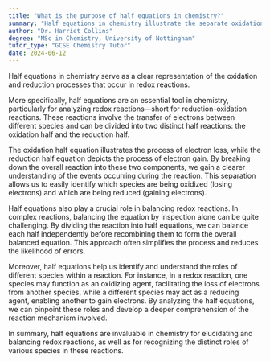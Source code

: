 ```yaml
---
title: "What is the purpose of half equations in chemistry?"
summary: "Half equations in chemistry illustrate the separate oxidation and reduction processes in redox reactions, highlighting the transfer of electrons and changes in oxidation states."
author: "Dr. Harriet Collins"
degree: "MSc in Chemistry, University of Nottingham"
tutor_type: "GCSE Chemistry Tutor"
date: 2024-06-12
---
```


Half equations in chemistry serve as a clear representation of the oxidation and reduction processes that occur in redox reactions.

More specifically, half equations are an essential tool in chemistry, particularly for analyzing redox reactions—short for reduction-oxidation reactions. These reactions involve the transfer of electrons between different species and can be divided into two distinct half reactions: the oxidation half and the reduction half.

The oxidation half equation illustrates the process of electron loss, while the reduction half equation depicts the process of electron gain. By breaking down the overall reaction into these two components, we gain a clearer understanding of the events occurring during the reaction. This separation allows us to easily identify which species are being oxidized (losing electrons) and which are being reduced (gaining electrons).

Half equations also play a crucial role in balancing redox reactions. In complex reactions, balancing the equation by inspection alone can be quite challenging. By dividing the reaction into half equations, we can balance each half independently before recombining them to form the overall balanced equation. This approach often simplifies the process and reduces the likelihood of errors.

Moreover, half equations help us identify and understand the roles of different species within a reaction. For instance, in a redox reaction, one species may function as an oxidizing agent, facilitating the loss of electrons from another species, while a different species may act as a reducing agent, enabling another to gain electrons. By analyzing the half equations, we can pinpoint these roles and develop a deeper comprehension of the reaction mechanism involved.

In summary, half equations are invaluable in chemistry for elucidating and balancing redox reactions, as well as for recognizing the distinct roles of various species in these reactions.
    